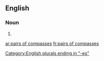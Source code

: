 ==English==

===Noun===
{{head|en|plural|head=[[pairs]] [[of]] [[compasses]]}}

# {{plural of|pair of compasses|lang=en|nocat=1}}

[[Category:English plurals ending in "-es"]]

[[ar:pairs of compasses]]
[[fr:pairs of compasses]]